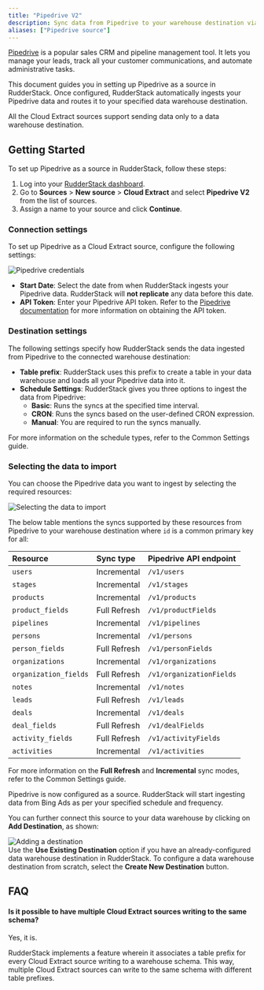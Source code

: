 ```yaml
---
title: "Pipedrive V2"
description: Sync data from Pipedrive to your warehouse destination via RudderStack.
aliases: ["Pipedrive source"]
---
```


[Pipedrive](https://www.pipedrive.com/) is a popular sales CRM and pipeline management tool. It lets you manage your leads, track all your customer communications, and automate administrative tasks.

This document guides you in setting up Pipedrive as a source in RudderStack. Once configured, RudderStack automatically ingests your Pipedrive data and routes it to your specified data warehouse destination.

<div class="warningBlock">
All the Cloud Extract sources support sending data only to a <Link to="/destinations/warehouse-destinations/">data warehouse destination</Link>.
</div>

## Getting Started

To set up Pipedrive as a source in RudderStack, follow these steps:

1. Log into your [RudderStack dashboard](https://app.rudderstack.com/).
2. Go to **Sources** > **New source** > **Cloud Extract** and select **Pipedrive V2** from the list of sources.
3. Assign a name to your source and click **Continue**.

### Connection settings

To set up Pipedrive as a Cloud Extract source, configure the following settings:

<img src="../../assets/cloud-extract-sources/pipedrive-connection-settings.png" alt="Pipedrive credentials" />

- **Start Date**: Select the date from when RudderStack ingests your Pipedrive data. RudderStack will **not replicate** any data before this date.
- **API Token**: Enter your Pipedrive API token. Refer to the [Pipedrive documentation](https://pipedrive.readme.io/docs/how-to-find-the-api-token) for more information on obtaining the API token.

### Destination settings

The following settings specify how RudderStack sends the data ingested from Pipedrive to the connected warehouse destination:

- **Table prefix**: RudderStack uses this prefix to create a table in your data warehouse and loads all your Pipedrive data into it.
- **Schedule Settings**: RudderStack gives you three options to ingest the data from Pipedrive:
    - **Basic**: Runs the syncs at the specified time interval. 
    - **CRON**: Runs the syncs based on the user-defined CRON expression.
    - **Manual**: You are required to run the syncs manually.

<div class="infoBlock">
For more information on the schedule types, refer to the <Link to="/sources/extract/common-settings/">Common Settings</Link> guide.
</div>

### Selecting the data to import

You can choose the Pipedrive data you want to ingest by selecting the required resources:

<img src="../../assets/cloud-extract-sources/pipedive-v2-resources.png" alt="Selecting the data to import" />

The below table mentions the syncs supported by these resources from Pipedrive to your warehouse destination where `id` is a common primary key for all:  

| Resource | Sync type | Pipedrive API endpoint |
| :---| :--- | :--- |
|`users`| Incremental | `/v1/users` |
|`stages`| Incremental | `/v1/stages` |
|`products`| Incremental | `/v1/products` |
|`product_fields`| Full Refresh | `/v1/productFields` |
|`pipelines`| Incremental | `/v1/pipelines` |
|`persons`| Incremental | `/v1/persons` |
|`person_fields`| Full Refresh | `/v1/personFields` |
|`organizations`| Incremental | `/v1/organizations` |
|`organization_fields`| Full Refresh | `/v1/organizationFields` |
|`notes`| Incremental | `/v1/notes` |
|`leads`| Full Refresh | `/v1/leads` |
|`deals`| Incremental | `/v1/deals` |
|`deal_fields`| Full Refresh | `/v1/dealFields` |
|`activity_fields`| Full Refresh | `/v1/activityFields` |
|`activities`| Incremental | `/v1/activities` |

<div class="infoBlock">
For more information on the <strong>Full Refresh</strong> and <strong>Incremental</strong> sync modes, refer to the <Link to="/sources/extract/common-settings/#sync-modes">Common Settings</Link> guide.
</div>

Pipedrive is now configured as a source. RudderStack will start ingesting data from Bing Ads as per your specified schedule and frequency.

You can further connect this source to your data warehouse by clicking on **Add Destination**, as shown:

<img src="../../assets/cloud-extract-sources/add-destination.png" alt="Adding a destination" />

<div class="successBlock">
Use the <strong>Use Existing Destination</strong> option if you have an already-configured data warehouse destination in RudderStack. To configure a data warehouse destination from scratch, select the <strong>Create New Destination</strong> button.
</div>

## FAQ

#### Is it possible to have multiple Cloud Extract sources writing to the same schema?

Yes, it is.

RudderStack implements a feature wherein it associates a table prefix for every Cloud Extract source writing to a warehouse schema. This way, multiple Cloud Extract sources can write to the same schema with different table prefixes.
